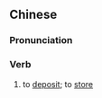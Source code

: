 {{also|盛贮}}
==Chinese==
{{zh-forms|s=盛贮}}

===Pronunciation===
{{zh-pron
|m=chéng貯
|cat=v
}}

===Verb===
{{zh-verb}}

# {{lb|zh|archaic}} to [[deposit]]; to [[store]]